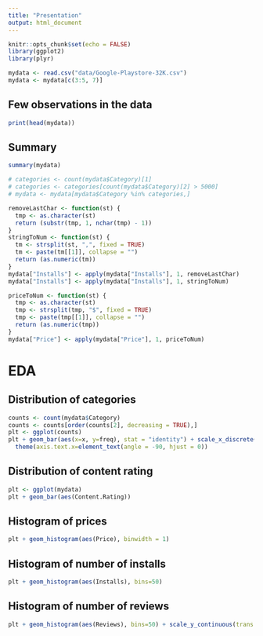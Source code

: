 ```yaml
---
title: "Presentation"
output: html_document
---
```


```r
knitr::opts_chunk$set(echo = FALSE)
library(ggplot2)
library(plyr)
```

```r
mydata <- read.csv("data/Google-Playstore-32K.csv")
mydata <- mydata[c(3:5, 7)]
```

## Few observations in the data
```r
print(head(mydata))
```

## Summary
```r
summary(mydata)
```

```r
# categories <- count(mydata$Category)[1]
# categories <- categories[count(mydata$Category)[2] > 5000]
# mydata <- mydata[mydata$Category %in% categories,]
```

```r
removeLastChar <- function(st) {
  tmp <- as.character(st)
  return (substr(tmp, 1, nchar(tmp) - 1))
}
stringToNum <- function(st) {
  tm <- strsplit(st, ",", fixed = TRUE)
  tm <- paste(tm[[1]], collapse = "")
  return (as.numeric(tm))
}
mydata["Installs"] <- apply(mydata["Installs"], 1, removeLastChar)
mydata["Installs"] <- apply(mydata["Installs"], 1, stringToNum)
```

```r
priceToNum <- function(st) {
  tmp <- as.character(st)
  tmp <- strsplit(tmp, "$", fixed = TRUE)
  tmp <- paste(tmp[[1]], collapse = "")
  return (as.numeric(tmp))
}
mydata["Price"] <- apply(mydata["Price"], 1, priceToNum)
```

# EDA

## Distribution of categories
```r
counts <- count(mydata$Category)
counts <- counts[order(counts[2], decreasing = TRUE),]
plt <- ggplot(counts)
plt + geom_bar(aes(x=x, y=freq), stat = "identity") + scale_x_discrete(limits = counts$x) + xlab("Category") + ylab("Count") + 
  theme(axis.text.x=element_text(angle = -90, hjust = 0))
```

## Distribution of content rating
```r
plt <- ggplot(mydata)
plt + geom_bar(aes(Content.Rating))
```

## Histogram of prices
```r
plt + geom_histogram(aes(Price), binwidth = 1)
```

## Histogram of number of installs
```r
plt + geom_histogram(aes(Installs), bins=50)
```

## Histogram of number of reviews
```r
plt + geom_histogram(aes(Reviews), bins=50) + scale_y_continuous(trans = "log10")
```
